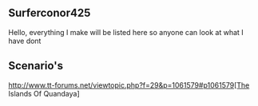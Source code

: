 
== Surferconor425 ==

Hello, everything I make will be listed here so anyone can look at what I have dont


== Scenario's ==

http://www.tt-forums.net/viewtopic.php?f=29&p=1061579#p1061579[The Islands Of Quandaya]
